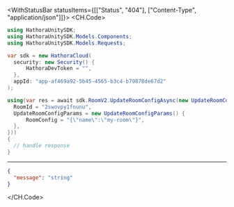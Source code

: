 

<WithStatusBar statusItems={[["Status", "404"], ["Content-Type", "application/json"]]}>
  <CH.Code>
  ```csharp UpdateRoomConfig.cs
  using HathoraUnitySDK;
using HathoraUnitySDK.Models.Components;
using HathoraUnitySDK.Models.Requests;

var sdk = new HathoraCloud(
    security: new Security() {
        HathoraDevToken = "",
    },
    appId: "app-af469a92-5b45-4565-b3c4-b79878de67d2"
);

using(var res = await sdk.RoomV2.UpdateRoomConfigAsync(new UpdateRoomConfigRequest() {
    RoomId = "2swovpy1fnunu",
    UpdateRoomConfigParams = new UpdateRoomConfigParams() {
        RoomConfig = "{\"name\":\"my-room\"}",
    },
}))
{
    // handle response
}
  ```
  ---

  ```json Example Response
  {
    "message": "string"
  }
  ```
  </CH.Code>
</WithStatusBar>
